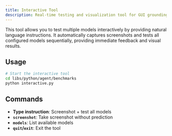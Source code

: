 ```yaml
---
title: Interactive Tool
description: Real-time testing and visualization tool for GUI grounding models
---
```


This tool allows you to test multiple models interactively by providing natural language instructions. It automatically captures screenshots and tests all configured models sequentially, providing immediate feedback and visual results.

## Usage

```bash
# Start the interactive tool
cd libs/python/agent/benchmarks
python interactive.py
```

## Commands

- **Type instruction**: Screenshot + test all models
- **`screenshot`**: Take screenshot without prediction
- **`models`**: List available models
- **`quit`/`exit`**: Exit the tool
